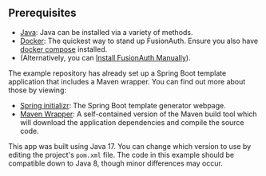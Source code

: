 ## Prerequisites
- [Java](https://www.oracle.com/java/technologies/downloads/): Java can be installed via a variety of methods.
- [Docker](https://www.docker.com): The quickest way to stand up FusionAuth. Ensure you also have [docker compose](https://docs.docker.com/compose/) installed.
- (Alternatively, you can [Install FusionAuth Manually](https://fusionauth.io/docs/v1/tech/installation-guide/)).

The example repository has already set up a Spring Boot template application that includes a Maven wrapper. You can find out more about those by viewing:
- [Spring initializr](https://start.spring.io/): The Spring Boot template generator webpage.
- [Maven Wrapper](https://maven.apache.org/wrapper/): A self-contained version of the Maven build tool which will download the application dependencies and compile the source code.

This app was built using Java 17. You can change which version to use by editing the project's `pom.xml` file. The code in this example should be compatible down to Java 8, though minor differences may occur.
